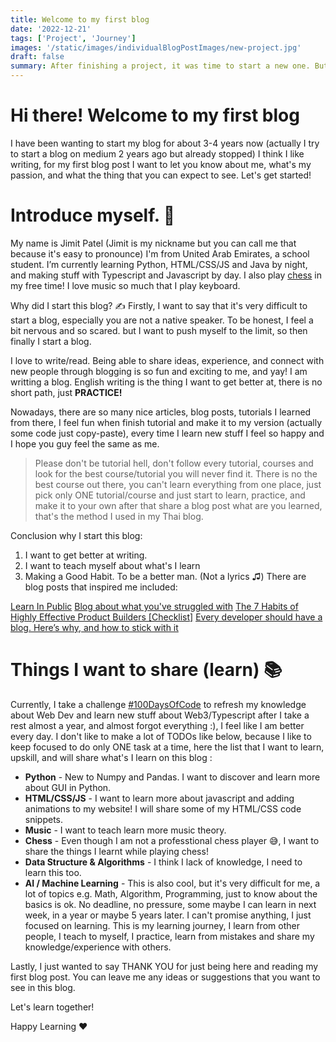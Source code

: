 ---
title: Welcome to my first blog
date: '2022-12-21'
tags: ['Project', 'Journey']
images: '/static/images/individualBlogPostImages/new-project.jpg'
draft: false
summary: After finishing a project, it was time to start a new one. But where do I begin? What do I build? These are the questions I asked myself. This post is about my journey in creating a new project and the steps I took to get started.
---

# Hi there! Welcome to my first blog

I have been wanting to start my blog for about 3-4 years now (actually I try to start a blog on medium 2 years ago but already stopped) I think I like writing, for my first blog post I want to let you know about me, what's my passion, and what the thing that you can expect to see. Let's get started!

# Introduce myself. 👋

My name is Jimit Patel (Jimit is my nickname but you can call me that because it's easy to pronounce) I'm from United Arab Emirates, a school student. I’m currently learning Python, HTML/CSS/JS and Java by night, and making stuff with Typescript and Javascript by day. I also play [chess](https://www.chess.com/member/imjimit07) in my free time! I love music so much that I play keyboard.

Why did I start this blog? ✍️
Firstly, I want to say that it's very difficult to start a blog, especially you are not a native speaker. To be honest, I feel a bit nervous and so scared. but I want to push myself to the limit, so then finally I start a blog.

I love to write/read. Being able to share ideas, experience, and connect with new people through blogging is so fun and exciting to me, and yay! I am writting a blog. English writing is the thing I want to get better at, there is no short path, just <strong>PRACTICE!</strong>

Nowadays, there are so many nice articles, blog posts, tutorials I learned from there, I feel fun when finish tutorial and make it to my version (actually some code just copy-paste), every time I learn new stuff I feel so happy and I hope you guy feel the same as me.

> Please don't be tutorial hell, don't follow every tutorial, courses and look for the best course/tutorial you will never find it. There is no the best course out there, you can't learn everything from one place, just pick only ONE tutorial/course and just start to learn, practice, and make it to your own after that share a blog post what are you learned, that's the method I used in my Thai blog.

Conclusion why I start this blog:

1. I want to get better at writing.
2. I want to teach myself about what's I learn
3. Making a Good Habit. To be a better man. (Not a lyrics ♫)
There are blog posts that inspired me included:

[Learn In Public](https://www.swyx.io/learn-in-public/)
[Blog about what you've struggled with](https://jvns.ca/blog/2021/05/24/blog-about-what-you-ve-struggled-with/)
[The 7 Habits of Highly Effective Product Builders [Checklist]](https://jvns.ca/blog/2021/05/24/blog-about-what-you-ve-struggled-with/)
[Every developer should have a blog. Here’s why, and how to stick with it](https://flaviocopes.com/developer-blog/)

# Things I want to share (learn) 📚

Currently, I take a challenge [#100DaysOfCode](https://twitter.com/hashtag/100DaysOfCode) to refresh my knowledge about Web Dev and learn new stuff about Web3/Typescript after I take a rest almost a year, and almost forgot everything :), I feel like I am better every day. I don't like to make a lot of TODOs like below, because I like to keep focused to do only ONE task at a time, here the list that I want to learn, upskill, and will share what's I learn on this blog :

- <strong>Python</strong> - New to Numpy and Pandas. I want to discover and learn more about GUI in Python.
- <strong>HTML/CSS/JS</strong> - I want to learn more about javascript and adding animations to my website! I will share some of my HTML/CSS code snippets.
- <strong>Music</strong> - I want to teach learn more music theory.
- <strong>Chess</strong> - Even though I am not a professtional chess player 😅, I want to share the things I learnt while playing chess!
- <strong>Data Structure & Algorithms</strong> - I think I lack of knowledge, I need to learn this too.
- <strong>AI / Machine Learning</strong> - This is also cool, but it's very difficult for me, a lot of topics e.g. Math, Algorithm, Programming, just to know about the basics is ok.
No deadline, no pressure, some maybe I can learn in next week, in a year or maybe 5 years later. I can't promise anything, I just focused on learning. This is my learning journey, I learn from other people, I teach to myself, I practice, learn from mistakes and share my knowledge/experience with others.

Lastly, I just wanted to say THANK YOU for just being here and reading my first blog post. You can leave me any ideas or suggestions that you want to see in this blog.

Let's learn together!

Happy Learning ❤️